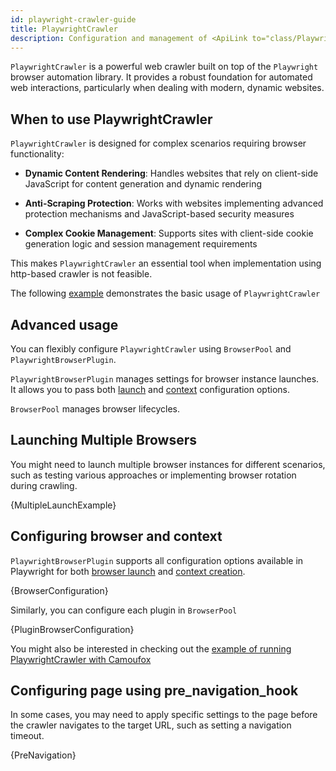 ```yaml
---
id: playwright-crawler-guide
title: PlaywrightCrawler
description: Configuration and management of <ApiLink to="class/PlaywrightCrawler">`PlaywrightCrawler`</ApiLink> using <ApiLink to="class/BrowserPool">`BrowserPool`</ApiLink>
---
```




<ApiLink to="class/PlaywrightCrawler">`PlaywrightCrawler`</ApiLink> is a powerful web crawler built on top of the `Playwright` browser automation library. It provides a robust foundation for automated web interactions, particularly when dealing with modern, dynamic websites.

## When to use PlaywrightCrawler

<ApiLink to="class/PlaywrightCrawler">`PlaywrightCrawler`</ApiLink> is designed for complex scenarios requiring browser functionality:

* **Dynamic Content Rendering**: Handles websites that rely on client-side JavaScript for content generation and dynamic rendering

* **Anti-Scraping Protection**: Works with websites implementing advanced protection mechanisms and JavaScript-based security measures

* **Complex Cookie Management**: Supports sites with client-side cookie generation logic and session management requirements

This makes <ApiLink to="class/PlaywrightCrawler">`PlaywrightCrawler`</ApiLink> an essential tool when implementation using http-based crawler is not feasible.

The following [example](../examples/playwright-crawler) demonstrates the basic usage of <ApiLink to="class/PlaywrightCrawler">`PlaywrightCrawler`</ApiLink>

## Advanced usage

You can flexibly configure <ApiLink to="class/PlaywrightCrawler">`PlaywrightCrawler`</ApiLink> using <ApiLink to="class/BrowserPool">`BrowserPool`</ApiLink> and <ApiLink to="class/PlaywrightBrowserPlugin">`PlaywrightBrowserPlugin`</ApiLink>.

<ApiLink to="class/PlaywrightBrowserPlugin">`PlaywrightBrowserPlugin`</ApiLink> manages settings for browser instance launches. It allows you to pass both [launch](https://playwright.dev/python/docs/api/class-browsertype#browser-type-launch) and [context](https://playwright.dev/python/docs/api/class-browser#browser-new-context) configuration options.

<ApiLink to="class/BrowserPool">`BrowserPool`</ApiLink> manages browser lifecycles.

## Launching Multiple Browsers

You might need to launch multiple browser instances for different scenarios, such as testing various approaches or implementing browser rotation during crawling.

<CodeBlock className="language-python">
    {MultipleLaunchExample}
</CodeBlock>

## Configuring browser and context

<ApiLink to="class/PlaywrightBrowserPlugin">`PlaywrightBrowserPlugin`</ApiLink> supports all configuration options available in Playwright for both [browser launch](https://playwright.dev/python/docs/api/class-browsertype#browser-type-launch) and [context creation](https://playwright.dev/python/docs/api/class-browser#browser-new-context).

<CodeBlock className="language-python">
    {BrowserConfiguration}
</CodeBlock>

Similarly, you can configure each plugin in <ApiLink to="class/BrowserPool">`BrowserPool`</ApiLink>

<CodeBlock className="language-python">
    {PluginBrowserConfiguration}
</CodeBlock>

You might also be interested in checking out the [example of running PlaywrightCrawler with Camoufox](../examples/playwright-crawler-with-camoufox)

## Configuring page using pre_navigation_hook

In some cases, you may need to apply specific settings to the page before the crawler navigates to the target URL, such as setting a navigation timeout.

<CodeBlock className="language-python">
    {PreNavigation}
</CodeBlock>
